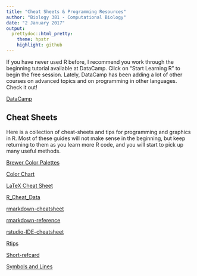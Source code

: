 ```yaml
---
title: "Cheat Sheets & Programming Resources"
author: "Biology 381 - Computational Biology"
date: "2 January 2017"
output:
  prettydoc::html_pretty:
    theme: hpstr
    highlight: github
---
```


If you have never used R before, I recommend you work through the beginning tutorial available at DataCamp. Click on "Start Learning R" to begin the free session. Lately, DataCamp has been adding a lot of other courses on advanced topics and on programming in other languages. Check it out!

[DataCamp](https://www.datacamp.com/)

## Cheat Sheets

Here is a collection of cheat-sheets and tips for programming and graphics in R. Most of these guides will not make sense in the beginning, but keep returning to them as you learn more R code, and you will start to pick up many useful methods.

[Brewer Color Palettes](BrewerPalettes.pdf)

[Color Chart](ColorChart.pdf)

[LaTeX Cheat Sheet](LaTeX-Cheat-Sheet.pdf)

[R_Cheat_Data](R_Cheat_Data.pdf)

[rmarkdown-cheatsheet](rmarkdown-cheatsheet.pdf)

[rmarkdown-reference](rmarkdown-reference.pdf)

[rstudio-IDE-cheatsheet](rstudio-IDE-cheatsheet.pdf)

[Rtips](Rtips.pdf)

[Short-refcard](Short-refcard.pdf)

[Symbols and Lines](SymbolsAndLines.pdf)

